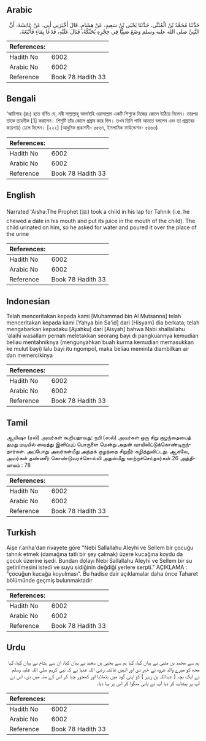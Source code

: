 ## Arabic


<div dir="rtl" lang="ar" style={{fontSize:'larger',backgroundColor:'#f8f9fa',padding:20}}>
حَدَّثَنَا مُحَمَّدُ بْنُ الْمُثَنَّى، حَدَّثَنَا يَحْيَى بْنُ سَعِيدٍ، عَنْ هِشَامٍ، قَالَ أَخْبَرَنِي أَبِي، عَنْ عَائِشَةَ، أَنَّ النَّبِيَّ صلى الله عليه وسلم وَضَعَ صَبِيًّا فِي حِجْرِهِ يُحَنِّكُهُ، فَبَالَ عَلَيْهِ، فَدَعَا بِمَاءٍ فَأَتْبَعَهُ‏.‏
</div>
<div style={{backgroundColor:'#f8f9fa',padding:20, marginBottom: 10}}><table> <thead> <tr> <th>References:</th> <th></th> </tr> </thead> <tbody><tr><td>Hadith No</td><td>6002</td></tr><tr><td>Arabic No</td><td>6002</td></tr><tr><td>Reference</td><td>Book 78 Hadith 33</td></tr></tbody></table></div>

## Bengali


<div dir="ltr" lang="bn" style={{fontSize:'larger',backgroundColor:'#f8f9fa',padding:20}}>
‘আয়িশাহ (রাঃ) হতে বর্ণিত যে, নবী সাল্লাল্লাহু আলাইহি ওয়াসাল্লাম একটি শিশুকে নিজের কোলে উঠিয়ে নিলেন। তারপর তাকে তাহনীক [1] করালেন। শিশুটি তাঁর কোলে প্রস্রাব করে দিল। তখন তিনি পানি আনতে বললেন এবং তা প্রস্রাবের জায়গায়) ঢেলে দিলেন। [২২২] (আধুনিক প্রকাশনী- ৫৫৬৭, ইসলামিক ফাউন্ডেশন- ৫৪৬৩)
</div>
<div style={{backgroundColor:'#f8f9fa',padding:20, marginBottom: 10}}><table> <thead> <tr> <th>References:</th> <th></th> </tr> </thead> <tbody><tr><td>Hadith No</td><td>6002</td></tr><tr><td>Arabic No</td><td>6002</td></tr><tr><td>Reference</td><td>Book 78 Hadith 33</td></tr></tbody></table></div>

## English


<div dir="ltr" lang="en" style={{fontSize:'larger',backgroundColor:'#f8f9fa',padding:20}}>
Narrated 'Aisha:The Prophet (ﷺ) took a child in his lap for Tahnik (i.e. he chewed a date in his mouth and put its juice in the mouth of the child). The child urinated on him, so he asked for water and poured it over the place of the urine
</div>
<div style={{backgroundColor:'#f8f9fa',padding:20, marginBottom: 10}}><table> <thead> <tr> <th>References:</th> <th></th> </tr> </thead> <tbody><tr><td>Hadith No</td><td>6002</td></tr><tr><td>Arabic No</td><td>6002</td></tr><tr><td>Reference</td><td>Book 78 Hadith 33</td></tr></tbody></table></div>

## Indonesian


<div dir="ltr" lang="id" style={{fontSize:'larger',backgroundColor:'#f8f9fa',padding:20}}>
Telah menceritakan kepada kami [Muhammad bin Al Mutsanna] telah menceritakan kepada kami [Yahya bin Sa'id] dari [Hisyam] dia berkata; telah mengabarkan kepadaku [Ayahku] dari [Aisyah] bahwa Nabi shallallahu 'alaihi wasallam pernah meletakkan seorang bayi di pangkuannya kemudian beliau mentahniknya (mengunyahkan buah kurma kemudian memasukkan ke mulut bayi) lalu bayi itu ngompol, maka beliau meminta diambilkan air dan memercikinya
</div>
<div style={{backgroundColor:'#f8f9fa',padding:20, marginBottom: 10}}><table> <thead> <tr> <th>References:</th> <th></th> </tr> </thead> <tbody><tr><td>Hadith No</td><td>6002</td></tr><tr><td>Arabic No</td><td>6002</td></tr><tr><td>Reference</td><td>Book 78 Hadith 33</td></tr></tbody></table></div>

## Tamil


<div dir="ltr" lang="ta" style={{fontSize:'larger',backgroundColor:'#f8f9fa',padding:20}}>
ஆயிஷா (ரலி) அவர்கள் கூறியதாவது: நபி (ஸல்) அவர்கள் ஒரு சிறு குழந்தையைத் தமது மடியில் வைத்து இனிப்புப் பொருளை மென்று அதன் வாயிலிட்டுக்கொண்டிருந்தார்கள். அப்போது அவர்கள்மீது அந்தக் குழந்தை சிறுநீர் கழித்துவிட்டது. ஆகவே, அவர்கள் தண்ணீர் கொண்டுவரச்சொல்லி அதன்மீது ஊற்றச்செய்தார்கள்.26 அத்தியாயம் : 78
</div>
<div style={{backgroundColor:'#f8f9fa',padding:20, marginBottom: 10}}><table> <thead> <tr> <th>References:</th> <th></th> </tr> </thead> <tbody><tr><td>Hadith No</td><td>6002</td></tr><tr><td>Arabic No</td><td>6002</td></tr><tr><td>Reference</td><td>Book 78 Hadith 33</td></tr></tbody></table></div>

## Turkish


<div dir="ltr" lang="tr" style={{fontSize:'larger',backgroundColor:'#f8f9fa',padding:20}}>
Aişe r.anha'dan rivayete göre "Nebi Sallallahu Aleyhi ve Sellem bir çocuğu tahnık etmek (damağına tatlı bir şey çalmak) üzere kucağına koydu da çocuk üzerine işedi. Bundan dolayı Nebi Sallallahu Aleyhi ve Sellem bir su getirilmesini istedi ve suyu sidiğinin değdiği yerlere serpti." AÇIKLAMA : "çocuğun kucağa koyulması". Bu hadise dair açıklamalar daha önce Taharet bölümünde geçmiş bulunmaktadır
</div>
<div style={{backgroundColor:'#f8f9fa',padding:20, marginBottom: 10}}><table> <thead> <tr> <th>References:</th> <th></th> </tr> </thead> <tbody><tr><td>Hadith No</td><td>6002</td></tr><tr><td>Arabic No</td><td>6002</td></tr><tr><td>Reference</td><td>Book 78 Hadith 33</td></tr></tbody></table></div>

## Urdu


<div dir="rtl" lang="ur" style={{fontSize:'larger',backgroundColor:'#f8f9fa',padding:20}}>
ہم سے محمد بن مثنیٰ نے بیان کیا، کہا ہم سے یحییٰ بن سعید نے بیان کیا، ان سے ہشام نے بیان کیا، کہا مجھ کو میرے والد عروہ نے خبر دی اور انہیں عائشہ رضی اللہ عنہا نے کہ نبی کریم صلی اللہ علیہ وسلم نے ایک بچہ ( عبداللہ بن زبیر ) کو اپنی گود میں بٹھلایا اور کھجور چبا کر اس کے منہ میں دی، اس نے آپ پر پیشاب کر دیا آپ نے پانی منگوا کر اس پر بہا دیا۔
</div>
<div style={{backgroundColor:'#f8f9fa',padding:20, marginBottom: 10}}><table> <thead> <tr> <th>References:</th> <th></th> </tr> </thead> <tbody><tr><td>Hadith No</td><td>6002</td></tr><tr><td>Arabic No</td><td>6002</td></tr><tr><td>Reference</td><td>Book 78 Hadith 33</td></tr></tbody></table></div>